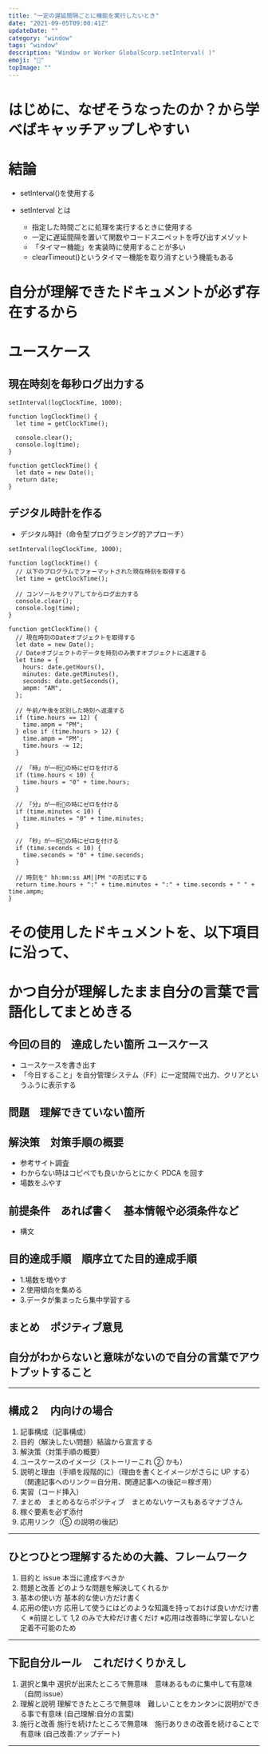 ```yaml
---
title: "一定の遅延間隔ごとに機能を実行したいとき"
date: "2021-09-05T09:00:41Z"
updateDate: ""
category: "window"
tags: "window"
description: "Window or Worker GlobalScorp.setInterval( )"
emoji: "🙂"
topImage: ""
---
```


# はじめに、なぜそうなったのか？から学べばキャッチアップしやすい

# 結論

- setInterval()を使用する

- setInterval とは
  - 指定した時間ごとに処理を実行するときに使用する
  - 一定に遅延間隔を置いて関数やコードスニペットを呼び出すメゾット
  - 「タイマー機能」を実装時に使用することが多い
  - clearTimeout()というタイマー機能を取り消すという機能もある

# 自分が理解できたドキュメントが必ず存在するから

# ユースケース

## 現在時刻を毎秒ログ出力する

```
setInterval(logClockTime, 1000);

function logClockTime() {
  let time = getClockTime();

  console.clear();
  console.log(time);
}

function getClockTime() {
  let date = new Date();
  return date;
}
```

## デジタル時計を作る

- デジタル時計（命令型プログラミング的アプローチ）

```
setInterval(logClockTime, 1000);

function logClockTime() {
  // 以下のプログラムでフォーマットされた現在時刻を取得する
  let time = getClockTime();

  // コンソールをクリアしてからログ出力する
  console.clear();
  console.log(time);
}

function getClockTime() {
  // 現在時刻のDateオブジェクトを取得する
  let date = new Date();
  // Dateオブジェクトのデータを時刻のみ表すオブジェクトに返還する
  let time = {
    hours: date.getHours(),
    minutes: date.getMinutes(),
    seconds: date.getSeconds(),
    ampm: "AM",
  };

  // 午前/午後を区別した時刻へ返還する
  if (time.hours == 12) {
    time.ampm = "PM";
  } else if (time.hours > 12) {
    time.ampm = "PM";
    time.hours -= 12;
  }

  // 「時」が一桁の時にゼロを付ける
  if (time.hours < 10) {
    time.hours = "0" + time.hours;
  }

  // 「分」が一桁の時にゼロを付ける
  if (time.minutes < 10) {
    time.minutes = "0" + time.minutes;
  }

  // 「秒」が一桁の時にゼロを付ける
  if (time.seconds < 10) {
    time.seconds = "0" + time.seconds;
  }

  // 時刻を" hh:mm:ss AM||PM "の形式にする
  return time.hours + ":" + time.minutes + ":" + time.seconds + " " + time.ampm;
}
```

# その使用したドキュメントを、以下項目に沿って、

# かつ自分が理解したまま自分の言葉で言語化してまとめきる

## 今回の目的　達成したい箇所 ユースケース

- ユースケースを書き出す
- 「今日すること」を自分管理システム（FF）に一定間隔で出力、クリアというふうに表示する

## 問題　理解できていない箇所

## 解決策　対策手順の概要

- 参考サイト調査
- わからない時はコピペでも良いからとにかく PDCA を回す
- 場数をふやす

## 前提条件　あれば書く　基本情報や必須条件など

- 構文

## 目的達成手順　順序立てた目的達成手順

- 1.場数を増やす
- 2.使用傾向を集める
- 3.データが集まったら集中学習する

## まとめ　ポジティブ意見

## 自分がわからないと意味がないので自分の言葉でアウトプットすること

---

## 構成２　内向けの場合

1. 記事構成（記事構成）
2. 目的（解決したい問題）結論から宣言する
3. 解決策（対策手順の概要）
4. ユースケースのイメージ（ストーリーこれ ② かも）
5. 説明と理由（手順を段階的に）（理由を書くとイメージがさらに UP する）（関連記事へのリンク＝自分用、関連記事への後記＝稼ぎ用）
6. 実習（コード挿入）
7. まとめ　まとめるならポジティブ　まとめないケースもあるマナブさん
8. 稼ぐ要素を必ず添付
9. 応用リンク（⑤ の説明の後記）

---

## ひとつひとつ理解するための大義、フレームワーク

1. 目的と issue 本当に達成すべきか
2. 問題と改善 どのような問題を解決してくれるか
3. 基本の使い方 基本的な使い方だけ書く
4. 応用の使い方 応用して使うにはどのような知識を持っておけば良いかだけ書く
   ※前提として 1,2 のみで大枠だけ書くだけ
   ※応用は改善時に学習しないと定着不可能のため

---

## 下記自分ルール　これだけくりかえし

1. 選択と集中 選択が出来たところで無意味　意味あるものに集中して有意味　（自問:issue）
2. 理解と説明 理解できたところで無意味　難しいことをカンタンに説明ができる事で有意味 (自己理解:自分の言葉)
3. 施行と改善 施行を続けたところで無意味　施行ありきの改善を続けることで有意味 (自己改善:アップデート)

---
